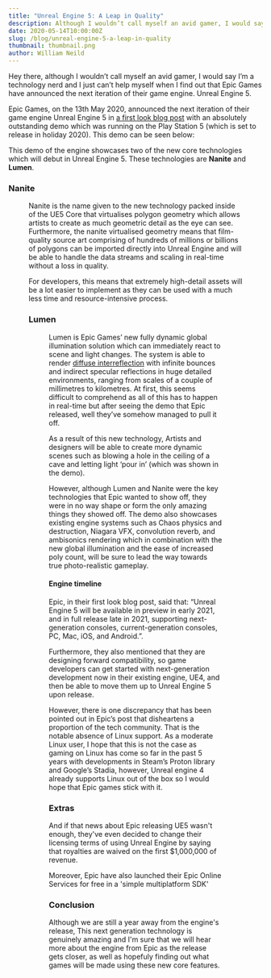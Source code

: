 ```yaml
---
title: "Unreal Engine 5: A Leap in Quality"
description: Although I wouldn’t call myself an avid gamer, I would say I’m a technology nerd and I just can’t help myself when I find out that Epic Games have announced the next iteration of their game engine. Unreal Engine 5.
date: 2020-05-14T10:00:00Z
slug: /blog/unreal-engine-5-a-leap-in-quality
thumbnail: thumbnail.png
author: William Neild
---
```


Hey there, although I wouldn’t call myself an avid gamer, I would say I’m a technology nerd and I just can’t help
myself when I find out that Epic Games have announced the next iteration of their game engine. Unreal Engine 5.

Epic Games, on the 13th May 2020, announced the next iteration of their game engine Unreal Engine 5 in
[a first look blog post](https://www.unrealengine.com/en-US/blog/a-first-look-at-unreal-engine-5) with an absolutely
outstanding demo which was running on the Play Station 5 (which is set to release in holiday 2020). This demo can be
seen below:

<YouTube videoId="qC5KtatMcUw" />

This demo of the engine showcases two of the new core technologies which will debut in Unreal Engine 5. These
technologies are **Nanite** and **Lumen**.

### Nanite

<Figure
    image="nanite-demo.jpg"
    caption="Wow, such poly"
    attr="Epic Games: A first look at Unreal Engine 5"
    attrLink="https://www.unrealengine.com/en-US/blog/a-first-look-at-unreal-engine-5"
/>

Nanite is the name given to the new technology packed inside of the UE5 Core that virtualises polygon geometry which
allows artists to create as much geometric detail as the eye can see. Furthermore, the nanite virtualised geometry
means that film-quality source art comprising of hundreds of millions or billions of polygons can be imported directly
into Unreal Engine and will be able to handle the data streams and scaling in real-time without a loss in quality.

For developers, this means that extremely high-detail assets will be a lot easier to implement as they can be used with
a much less time and resource-intensive process.

### Lumen

<Figure
    image="lumen-demo.jpg"
    caption="Let there be light"
    attr="Epic Games: A first look at Unreal Engine 5"
    attrLink="https://www.unrealengine.com/en-US/blog/a-first-look-at-unreal-engine-5"
/>

Lumen is Epic Games’ new fully dynamic global illumination solution which can immediately react to scene and light
changes. The system is able to render
[diffuse interreflection](https://en.wikipedia.org/wiki/Diffuse_reflection#Interreflection) with infinite bounces and
indirect specular reflections in huge detailed environments, ranging from scales of a couple of millimetres to
kilometres. At first, this seems difficult to comprehend as all of this has to happen in real-time but after seeing the
demo that Epic released, well they’ve somehow managed to pull it off.

As a result of this new technology, Artists and designers will be able to create more dynamic scenes such as blowing a
hole in the ceiling of a cave and letting light ‘pour in’ (which was shown in the demo).

However, although Lumen and Nanite were the key technologies that Epic wanted to show off, they were in no way shape or
form the only amazing things they showed off. The demo also showcases existing engine systems such as Chaos physics and
destruction, Niagara VFX, convolution reverb, and ambisonics rendering which in combination with the new global
illumination and the ease of increased poly count, will be sure to lead the way towards true photo-realistic gameplay.

#### Engine timeline

Epic, in their first look blog post, said that: “Unreal Engine 5 will be available in preview in early 2021, and in
full release late in 2021, supporting next-generation consoles, current-generation consoles, PC, Mac, iOS, and
Android.”.

Furthermore, they also mentioned that they are designing forward compatibility, so game developers can get started with
next-generation development now in their existing engine, UE4, and then be able to move them up to Unreal Engine 5 upon
release.

However, there is one discrepancy that has been pointed out in Epic’s post that disheartens a proportion of the tech
community. That is the notable absence of Linux support. As a moderate Linux user, I hope that this is not the case as
gaming on Linux has come so far in the past 5 years with developments in Steam’s Proton library and Google’s Stadia,
however, Unreal engine 4 already supports Linux out of the box so I would hope that Epic games stick with it.

### Extras

And if that news about Epic releasing UE5 wasn't enough, they've even decided to change their licensing terms of using
Unreal Engine by saying that royalties are waived on the first $1,000,000 of revenue.

Moreover, Epic have also launched their Epic Online Services for free in a 'simple multiplatform SDK'

### Conclusion

Although we are still a year away from the engine's release, This next generation technology is genuinely amazing and
I'm sure that we will hear more about the engine from Epic as the release gets closer, as well as hopefuly finding out
what games will be made using these new core features.
